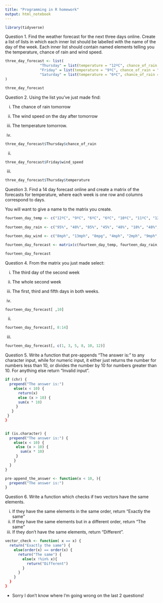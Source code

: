 ```yaml
---
title: "Programming in R homework"
output: html_notebook
---
```


```r
library(tidyverse)
```

Question 1.
Find the weather forecast for the next three days online. Create a list of lists in which each inner list should be labelled with the name of the day of the week. Each inner list should contain named elements telling you the temperature, chance of rain and wind speed.

```r
three_day_forecast <- list(
                "Thursday" = list(temperature = "12ºC", chance_of_rain = "95%", wind_speed = "8mph"),
                "Friday" = list(temperature = "9ºC", chance_of_rain = "48%", wind_speed = "13mph"),
                "Saturday" = list(temperature = "6ºC", chance_of_rain = "85%", wind_speed = "8mph")
)

three_day_forecast
```

Question 2.
Using the list you’ve just made find:

i. The chance of rain tomorrow
ii. The wind speed on the day after tomorrow
iii. The temperature tomorrow.

i.
```r
three_day_forecast$Thursday$chance_of_rain
```

ii.
```r
three_day_forecast$Friday$wind_speed
```

iii.
```r
three_day_forecast$Thursday$temperature
```

Question 3.
Find a 14 day forecast online and create a matrix of the forecasts for temperature, where each week is one row and columns correspond to days.

You will want to give a name to the matrix you create.

```r
fourteen_day_temp <- c("12ºC", "9ºC", "6ºC", "6ºC", "10ºC", "11ºC", "12ºC", "9ºC", "8ºC", "10ºC", "11ºC", "10ºC", "9ºC", "10ºC")
  
fourteen_day_rain <- c("95%", "48%", "85%", "45%", "48%", "18%", "48%", "45%", "45%", "36%", "30%", "48%", "36%", "42%")

fourteen_day_wind <- c("8mph", "13mph", "8mpg", "4mph", "2mph", "9mph", "10mph", "19mph", "8mph", "4mph", "3mph", "5mph", "6mph", "5mph")

fourteen_day_forecast <- matrix(c(fourteen_day_temp, fourteen_day_rain, fourteen_day_wind), 3, 14, TRUE)

fourteen_day_forecast

```
Question 4.
From the matrix you just made select:

i. The third day of the second week
i. The whole second week
i. The first, third and fifth days in both weeks.

i.
```r
fourteen_day_forecast[ ,10]
```

ii.
```r
fourteen_day_forecast[, 8:14]
```
iii.
```r
fourteen_day_forecast[, c(1, 3, 5, 8, 10, 12)]
```
Question 5.
Write a function that pre-appends “The answer is:” to any character input, while for numeric input, it either just returns the number for numbers less than 10, or divides the number by 10 for numbers greater than 10. For anything else return “Invalid input”.

```r
if (chr) {
  prepend("The answer is:") 
    else(x < 10) {
      return(x)
      else (x > 10) {
      sum(x * 10)
     }
   }
 }
}  
  

```

```r
if (is.character) {
  prepend("The answer is:") {
    else(x < 10) {
     else (x > 10) {
       sum(x * 10)
     } 
    }
  }
}
```

```r
pre-append_the_answer <- function(x < 10, ){
  prepend("The answer is:")
}
```


Question 6.
Write a function which checks if two vectors have the same elements.

i. If they have the same elements in the same order, return “Exactly the same”
ii. If they have the same elements but in a different order, return “The same”
iii. If they don’t have the same elements, return “Different”.

```r
vector_check <- function( x == x) {
  return("Exactly the same") {
    else(order(x) == order(x) {
      return("The same") {
        else(x !%in% x){
          return("Different")
        }
      }
    }
  }
}
```

* Sorry I don't know where I'm going wrong on the last 2 questions!

